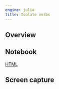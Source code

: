 ```yaml
---
engine: julia
title: Isolate verbs
---
```



## Overview

## Notebook

[HTML](./passageverbs.html)


## Screen capture
